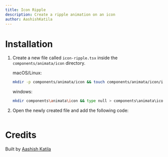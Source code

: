```yaml
---
title: Icon Ripple
description: Create a ripple animation on an icon
author: AashishKatila
---
```


<ComponentPreview name="icon-icon-ripple--docs" />

# Installation

1. Create a new file called `icon-ripple.tsx` inside the `components/animata/icon` directory.

   macOS/Linux:

   ```bash
   mkdir -p components/animata/icon && touch components/animata/icon/icon-ripple.tsx
   ```

   windows:

   ```bash
   mkdir components\animata\icon && type null > components\animata\icon\icon-ripple.tsx
   ```

2. Open the newly created file and add the following code:

```jsx file=<rootDir>/animata/icon/icon-ripple.tsx

```

# Credits

Built by [Aashish Katila](https://github.com/AashishKatila)
